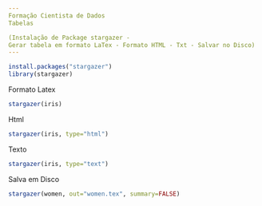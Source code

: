 ---
Formação Cientista de Dados 
Tabelas

(Instalação de Package stargazer - 
Gerar tabela em formato LaTex - Formato HTML - Txt - Salvar no Disco)
---

```{r}
install.packages("stargazer")
library(stargazer)
```
Formato Latex
```{r}
stargazer(iris)
```
Html
```{r}
stargazer(iris, type="html")
```
Texto
```{r}
stargazer(iris, type="text")
```
Salva em Disco
```{r}
stargazer(women, out="women.tex", summary=FALSE)
```

